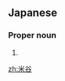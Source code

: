 {{also|米穀}}
==Japanese==
{{ja-kanjitab|よね|たに}}

===Proper noun===
{{ja-pos|よねたに|proper}}

# {{surname|lang=ja|sort=よねたに}}

[[zh:米谷]]